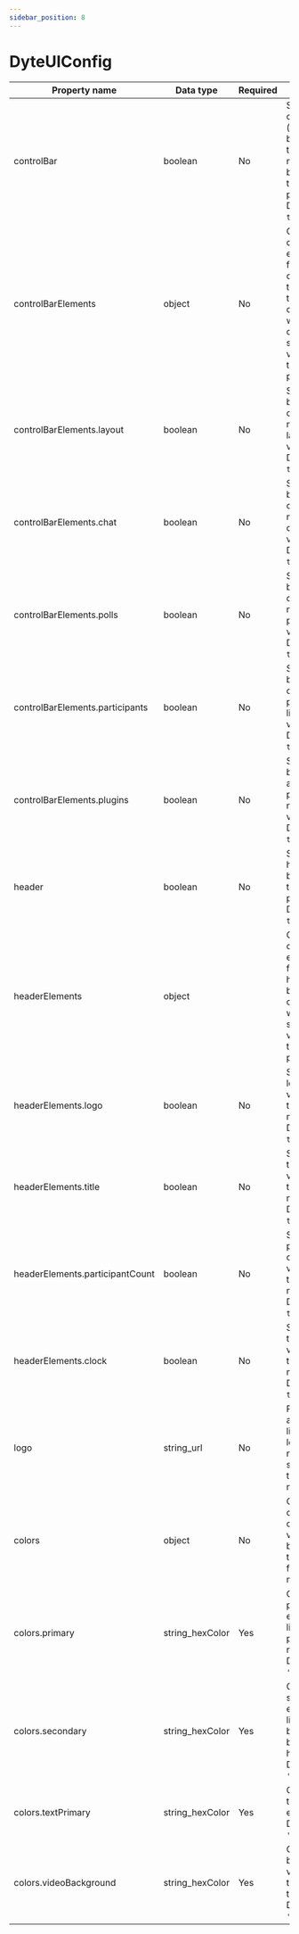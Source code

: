 ```yaml
---
sidebar_position: 8
---
```


# DyteUIConfig

| Property name                   | Data type       | Required | Use                                                                                                                            |
| ------------------------------- | --------------- | -------- | ------------------------------------------------------------------------------------------------------------------------------ |
| controlBar                      | boolean         | No       | Should the control bar (at the bottom of the meeting) be visible to the participant? Default: `true`.                          |
| controlBarElements              | object          | No       | Object containing element list from control bar to be able to customize what all controls should be visible to the participant |
| controlBarElements.layout       | boolean         | No       | Should the button to change meeting layout be visible? Default: `true`.                                                        |
| controlBarElements.chat         | boolean         | No       | Should the button to open in-meeting chat be visible? Default: `true`.                                                         |
| controlBarElements.polls        | boolean         | No       | Should the button to display in-meeting polls be visible? Default: `true`.                                                     |
| controlBarElements.participants | boolean         | No       | Should the button to display participant list be visible? Default: `true`.                                                     |
| controlBarElements.plugins      | boolean         | No       | Should the button to activate plugins in a meeting be visible? Default: `true`.                                                |
| header                          | boolean         | No       | Should the header bar be visible to the participant? Default: `true`.                                                          |
| headerElements                  | object          |          | Object containing element list from header to be able to customize what all should be visible to the participant               |
| headerElements.logo             | boolean         | No       | Should a logo be visible in the meeting? Default: `true`.                                                                      |
| headerElements.title            | boolean         | No       | Should a title be visible in the meeting? Default: `true`.                                                                     |
| headerElements.participantCount | boolean         | No       | Should the participant count be visible in the meeting? Default: `true`.                                                       |
| headerElements.clock            | boolean         | No       | Should a timer be visible in the meeting? Default: `true`.                                                                     |
| logo                            | string_url      | No       | Publicly accessible link to the logo that needs to be shown in the meeting                                                     |
| colors                          | object          | No       | Object containing color values to be used as the theme for the meeting                                                         |
| colors.primary                  | string_hexColor | Yes      | Color of the primary elements like participant name box. Default: `'#2160FD'`.                                                 |
| colors.secondary                | string_hexColor | Yes      | Color of the secondary elements like control bar, control buttons, hover. Default: `'#262626'`.                                |
| colors.textPrimary              | string_hexColor | Yes      | Color of the text elements. Default: `'#EEEEEE'`.                                                                              |
| colors.videoBackground          | string_hexColor | Yes      | Color behind the video when the video is turned off. Default: `'#1A1A1A'`.                                                     |

<!-- | controlBarElements.screenShare  | boolean         | No       | Should the button to share screen be visible? Default: `true`.                                                                 | -->
